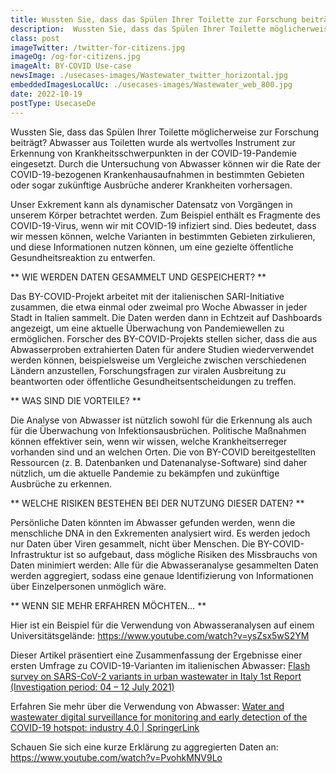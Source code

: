 ```yaml
---
title: Wussten Sie, dass das Spülen Ihrer Toilette zur Forschung beiträgt?
description:  Wussten Sie, dass das Spülen Ihrer Toilette möglicherweise zur Forschung beiträgt? Abwasser aus Toiletten wurde als wertvolles Instrument zur Erkennung von Krankheitsschwerpunkten in der COVID-19-Pandemie eingesetzt. 
class: post
imageTwitter: /twitter-for-citizens.jpg
imageOg: /og-for-citizens.jpg
imageAlt: BY-COVID Use-case
newsImage: ./usecases-images/Wastewater_twitter_horizontal.jpg
embeddedImagesLocalUc: ./usecases-images/Wastewater_web_800.jpg
date: 2022-10-19
postType: UsecaseDe
---
```


Wussten Sie, dass das Spülen Ihrer Toilette möglicherweise zur Forschung beiträgt? Abwasser aus Toiletten wurde als wertvolles Instrument zur Erkennung von Krankheitsschwerpunkten in der COVID-19-Pandemie eingesetzt. Durch die Untersuchung von Abwasser können wir die Rate der COVID-19-bezogenen Krankenhausaufnahmen in bestimmten Gebieten oder sogar zukünftige Ausbrüche anderer Krankheiten vorhersagen.

Unser Exkrement kann als dynamischer Datensatz von Vorgängen in unserem Körper betrachtet werden. Zum Beispiel enthält es Fragmente des COVID-19-Virus, wenn wir mit COVID-19 infiziert sind. Dies bedeutet, dass wir messen können, welche Varianten in bestimmten Gebieten zirkulieren, und diese Informationen nutzen können, um eine gezielte öffentliche Gesundheitsreaktion zu entwerfen.

** WIE WERDEN DATEN GESAMMELT UND GESPEICHERT? **

Das BY-COVID-Projekt arbeitet mit der italienischen SARI-Initiative zusammen, die etwa einmal oder zweimal pro Woche Abwasser in jeder Stadt in Italien sammelt. Die Daten werden dann in Echtzeit auf Dashboards angezeigt, um eine aktuelle Überwachung von Pandemiewellen zu ermöglichen. Forscher des BY-COVID-Projekts stellen sicher, dass die aus Abwasserproben extrahierten Daten für andere Studien wiederverwendet werden können, beispielsweise um Vergleiche zwischen verschiedenen Ländern anzustellen, Forschungsfragen zur viralen Ausbreitung zu beantworten oder öffentliche Gesundheitsentscheidungen zu treffen.

** WAS SIND DIE VORTEILE? **

Die Analyse von Abwasser ist nützlich sowohl für die Erkennung als auch für die Überwachung von Infektionsausbrüchen. Politische Maßnahmen können effektiver sein, wenn wir wissen, welche Krankheitserreger vorhanden sind und an welchen Orten. Die von BY-COVID bereitgestellten Ressourcen (z. B. Datenbanken und Datenanalyse-Software) sind daher nützlich, um die aktuelle Pandemie zu bekämpfen und zukünftige Ausbrüche zu erkennen.

** WELCHE RISIKEN BESTEHEN BEI DER NUTZUNG DIESER DATEN? **

Persönliche Daten könnten im Abwasser gefunden werden, wenn die menschliche DNA in den Exkrementen analysiert wird. Es werden jedoch nur Daten über Viren gesammelt, nicht über Menschen. Die BY-COVID-Infrastruktur ist so aufgebaut, dass mögliche Risiken des Missbrauchs von Daten minimiert werden: Alle für die Abwasseranalyse gesammelten Daten werden aggregiert, sodass eine genaue Identifizierung von Informationen über Einzelpersonen unmöglich wäre.
 
** WENN SIE MEHR ERFAHREN MÖCHTEN… **

Hier ist ein Beispiel für die Verwendung von Abwasseranalysen auf einem Universitätsgelände: https://www.youtube.com/watch?v=ysZsx5wS2YM

Dieser Artikel präsentiert eine Zusammenfassung der Ergebnisse einer ersten Umfrage zu COVID-19-Varianten im italienischen Abwasser: [Flash survey on SARS-CoV-2 variants in urban wastewater in Italy 1st Report (Investigation period: 04 – 12 July 2021)](https://www.iss.it/documents/20126/0/Flash+survey+SARS-CoV-2+wastewater+Italy+-+July+2021+final+081321.pdf/3476ffae-2b12-e0d3-68d7-552075ea7c0b?t=1631115343133)

Erfahren Sie mehr über die Verwendung von Abwasser: [Water and wastewater digital surveillance for monitoring and early detection of the COVID-19 hotspot: industry 4.0 | SpringerLink](https://link.springer.com/article/10.1007/s13762-022-03982-7)

Schauen Sie sich eine kurze Erklärung zu aggregierten Daten an: https://www.youtube.com/watch?v=PvohkMNV9Lo